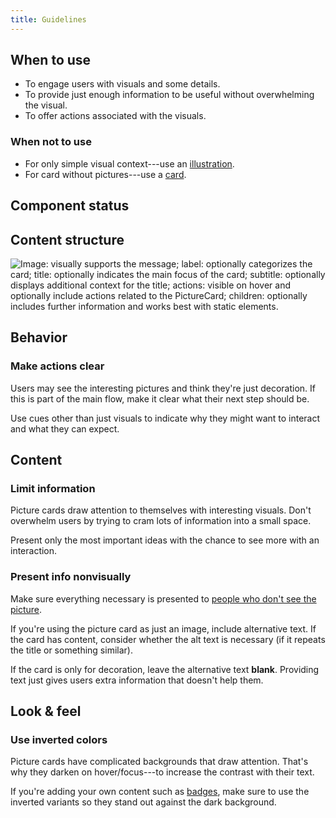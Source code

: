 ```yaml
---
title: Guidelines
---
```


<ReactExample name="PictureCard" />

## When to use

- To engage users with visuals and some details.
- To provide just enough information to be useful without overwhelming the visual.
- To offer actions associated with the visuals.

### When not to use

- For only simple visual context---use an [illustration](/components/visuals/illustration/).
- For card without pictures---use a [card](/components/structure/card/).

## Component status

<ComponentStatus component="PictureCard" />

## Content structure

![Image: visually supports the message; label: optionally categorizes the card; title: optionally indicates the main focus of the card; subtitle: optionally displays additional context for the title; actions: visible on hover and optionally include actions related to the PictureCard; children: optionally includes further information and works best with static elements.](fileId:4QJZqvBvRrLu6t9mwObCkA;nodeId:167%3A0)

## Behavior

### Make actions clear

Users may see the interesting pictures and think they're just decoration.
If this is part of the main flow, make it clear what their next step should be.

Use cues other than just visuals to indicate why they might want to interact and what they can expect.

## Content

### Limit information

Picture cards draw attention to themselves with interesting visuals.
Don't overwhelm users by trying to cram lots of information into a small space.

Present only the most important ideas with the chance to see more with an interaction.

### Present info nonvisually

Make sure everything necessary is presented to [people who don't see the picture](/foundation/accessibility/).

If you're using the picture card as just an image,
include alternative text.
If the card has content,
consider whether the alt text is necessary
(if it repeats the title or something similar).

If the card is only for decoration,
leave the alternative text **blank**.
Providing text just gives users extra information that doesn't help them.

## Look & feel

### Use inverted colors

Picture cards have complicated backgrounds that draw attention.
That's why they darken on hover/focus---to increase the contrast with their text.

If you're adding your own content such as [badges](/components/information/badge/),
make sure to use the inverted variants so they stand out against the dark background.
